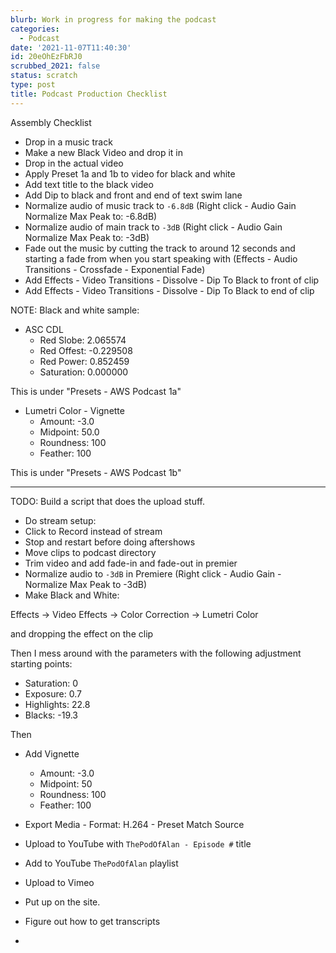 ```yaml
---
blurb: Work in progress for making the podcast
categories:
  - Podcast
date: '2021-11-07T11:40:30'
id: 20eOhEzFbRJ0
scrubbed_2021: false
status: scratch
type: post
title: Podcast Production Checklist
---
```




Assembly Checklist

- Drop in a music track
- Make a new Black Video and drop it in
- Drop in the actual video
- Apply Preset 1a and 1b to video for black and white
- Add text title to the black video 
- Add Dip to black and front and end of text swim lane
- Normalize audio of music track to `-6.8dB` (Right click - Audio Gain Normalize Max Peak to: -6.8dB)
- Normalize audio of main track to `-3dB` (Right click - Audio Gain Normalize Max Peak to: -3dB)
- Fade out the music by cutting the track to around 12 seconds and starting a fade from when you start speaking with (Effects - Audio Transitions - Crossfade - Exponential Fade)
- Add Effects - Video Transitions - Dissolve - Dip To Black to front of clip
- Add Effects - Video Transitions - Dissolve - Dip To Black to end of clip







NOTE: Black and white sample:

- ASC CDL 
    - Red Slobe: 2.065574
    - Red Offest: -0.229508
    - Red Power: 0.852459
    - Saturation: 0.000000

This is under "Presets - AWS Podcast 1a"


- Lumetri Color - Vignette
    - Amount: -3.0
    - Midpoint: 50.0
    - Roundness: 100
    - Feather: 100

This is under "Presets - AWS Podcast 1b"


---


TODO: Build a script that does the upload stuff.


- Do stream setup:
- Click to Record instead of stream
- Stop and restart before doing aftershows
- Move clips to podcast directory
- Trim video and add fade-in and fade-out in premier
- Normalize audio to `-3dB` in Premiere (Right click - Audio Gain - Normalize Max Peak to -3dB)
- Make Black and White:

Effects -> Video Effects -> Color Correction -> Lumetri Color

and dropping the effect on the clip

Then I mess around with the parameters with the following adjustment starting points:

- Saturation: 0
- Exposure: 0.7
- Highlights: 22.8
- Blacks: -19.3

Then 

- Add Vignette 
    - Amount: -3.0
    - Midpoint: 50
    - Roundness: 100
    - Feather: 100

- Export Media - Format: H.264 - Preset Match Source
- Upload to YouTube with `ThePodOfAlan - Episode #` title
- Add to YouTube `ThePodOfAlan` playlist
- Upload to Vimeo
- Put up on the site. 
- Figure out how to get transcripts
-

